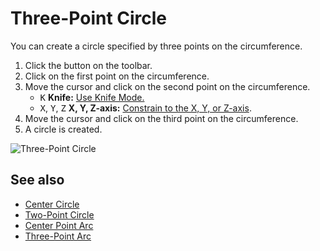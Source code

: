 
# Three-Point Circle

<Reference shortcut='' command='Three-Point Circle' button='Toolbar' />

You can create a circle specified by three points on the circumference.

1. Click the button <ButtonIcon type="button-three-point-circle" /> on the toolbar.
2. Click on the first point on the circumference.
3. Move the cursor and click on the second point on the circumference.
   - <kbd>K</kbd> **Knife:** [Use Knife Mode.](./sketching-tips#use-knife-mode) 
   - <kbd>X</kbd>, <kbd>Y</kbd>, <kbd>Z</kbd> **X, Y, Z-axis:** [Constrain to the X, Y, or Z-axis](./sketching-tips#constrain-to-the-x-y-or-z-axis).
4. Move the cursor and click on the third point on the circumference.
5. A circle is created.

![Three-Point Circle](/img/three-point-circle.gif)

## See also
- [Center Circle](./center-circle)
- [Two-Point Circle](./two-point-circle)
- [Center Point Arc](./center-point-arc)
- [Three-Point Arc](./three-point-arc)
